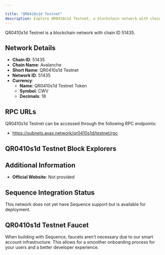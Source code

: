 ```yaml
---

title: "QR0410s1d Testnet"
description: Explore QR0410s1d Testnet, a blockchain network with chain ID 51435. Learn about its native currency, QR0410s1d Testnet Token, and how to interact with the network.
---
```




QR0410s1d Testnet is a blockchain network with chain ID 51435.

## Network Details

- **Chain ID**: 51435
- **Chain Name**: Avalanche
- **Short Name**: QR0410s1d Testnet
- **Network ID**: 51435
- **Currency**: 
  - **Name**: QR0410s1d Testnet Token
  - **Symbol**: CWV
  - **Decimals**: 18

## RPC URLs

QR0410s1d Testnet can be accessed through the following RPC endpoints:

- https://subnets.avax.network/qr0410s1d/testnet/rpc

## QR0410s1d Testnet Block Explorers



## Additional Information

- **Official Website**: Not provided

## Sequence Integration Status

This network does not yet have Sequence support but is available for deployment.

## QR0410s1d Testnet Faucet

When building with Sequence, faucets aren't necessary due to our smart account infrastructure. This allows for a smoother onboarding process for your users and a better developer experience.

